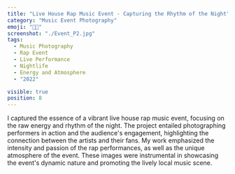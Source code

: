 ```yaml
---
title: "Live House Rap Music Event - Capturing the Rhythm of the Night"
category: "Music Event Photography"
emoji: "📸🎤"
screenshot: "./Event_P2.jpg"
tags:
  - Music Photography
  - Rap Event
  - Live Performance
  - Nightlife
  - Energy and Atmosphere
  - "2022"

visible: true
position: 8
---
```


I captured the essence of a vibrant live house rap music event, focusing on the raw energy and rhythm of the night. The project entailed photographing performers in action and the audience's engagement, highlighting the connection between the artists and their fans. My work emphasized the intensity and passion of the rap performances, as well as the unique atmosphere of the event. These images were instrumental in showcasing the event's dynamic nature and promoting the lively local music scene.

